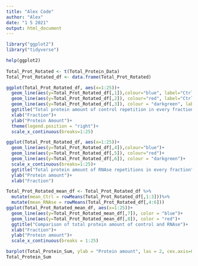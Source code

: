 ```yaml
---
title: "Alex Code"
author: "Alex"
date: "1 5 2021"
output: html_document
---
```


```r
library("ggplot2")
library("tidyverse")

help(ggplot2)
  
Total_Prot_Rotated <- t(Total_Protein_Data)
Total_Prot_Rotated_df <- data.frame(Total_Prot_Rotated)

ggplot(Total_Prot_Rotated_df, aes(x=1:25))+
  geom_line(aes(y=Total_Prot_Rotated_df[,1]),colour="blue", label="Ctrl_Rep_1")+
  geom_line(aes(y=Total_Prot_Rotated_df[,2]), colour="red", label="Ctrl_Rep_2")+
  geom_line(aes(y=Total_Prot_Rotated_df[,3]), colour = "darkgreen", label = "Ctrl_Rep_3")+
  ggtitle("Total protein amount of control repetition in every fraction")+
  xlab("Fraction")+
  ylab("Protein Amount")+
  theme(legend.position = "right")+
  scale_x_continuous(breaks=1:25)
```

```r
ggplot(Total_Prot_Rotated_df, aes(x=1:25))+
  geom_line(aes(y=Total_Prot_Rotated_df[,4]),colour="blue")+
  geom_line(aes(y=Total_Prot_Rotated_df[,5]), colour="red")+
  geom_line(aes(y=Total_Prot_Rotated_df[,6]), colour = "darkgreen")+
  scale_x_continuous(breaks=1:25)+
  ggtitle("Total protein amount of RNAse repetitions in every fraction")+
  ylab("Protein amount")+
  xlab("Fraction")
```

```r
Total_Prot_Rotated_mean_df <- Total_Prot_Rotated_df %>%
  mutate(mean_Ctrl = rowMeans(Total_Prot_Rotated_df[,1:3]))%>%
  mutate(mean_RNAse = rowMeans(Total_Prot_Rotated_df[,4:6]))
ggplot(Total_Prot_Rotated_mean_df, aes(x=1:25))+
  geom_line(aes(y=Total_Prot_Rotated_mean_df[,7]), color = "blue")+
  geom_line(aes(y=Total_Prot_Rotated_mean_df[,8]), color = "red")+
  ggtitle("Comparison of total protein amount of control and RNAse")+
  xlab("Fraction")+
  ylab("Protein amount")+
  scale_x_continuous(breaks = 1:25)
```


```r
barplot(Total_Protein_Sum, ylab = "Protein amount", las = 2, cex.axis=0.5, cex.names=0.8, main = "Total Protein amount of repetitions")
Total_Protein_Sum
```
